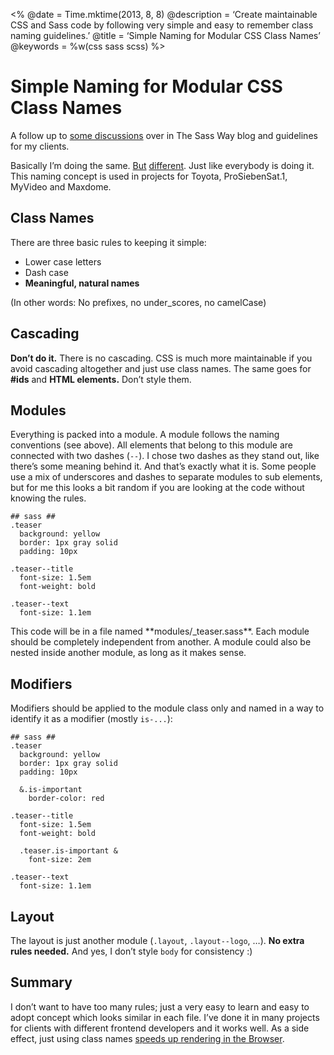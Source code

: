 <%
  @date = Time.mktime(2013, 8, 8)
  @description = 'Create maintainable CSS and Sass code by following very simple and easy to remember class naming guidelines.'
  @title = 'Simple Naming for Modular CSS Class Names'
  @keywords = %w(css sass scss)
%>

Simple Naming for Modular CSS Class Names
=========================================

A follow up to [some discussions](http://thesassway.com/advanced/modular-css-an-example) over in The Sass Way blog
and guidelines for my clients.

Basically I’m doing the same.
[But](http://smacss.com/book/type-module) [different](http://railslove.com/blog/2012/11/09/taking-sass-to-the-next-level-with-smurf-and-extend).
Just like everybody is doing it.
This naming concept is used in projects for Toyota, ProSiebenSat.1, MyVideo and Maxdome.


Class Names
-----------

There are three basic rules to keeping it simple:

* Lower case letters
* Dash case
* **Meaningful, natural names**

(In other words: No prefixes, no under_scores, no camelCase)


Cascading
---------

**Don’t do it.**
There is no cascading.
CSS is much more maintainable if you avoid cascading altogether and just use class names.
The same goes for **#ids** and **HTML elements.**
Don’t style them.


Modules
-------

Everything is packed into a module. A module follows the naming conventions (see above).
All elements that belong to this module are connected with two dashes (`--`).
I chose two dashes as they stand out, like there’s some meaning behind it.
And that’s exactly  what it is.
Some people use a mix of underscores and dashes to separate modules to sub elements,
but for me this looks a bit random if you are looking at the code without knowing the rules.

    ## sass ##
    .teaser
      background: yellow
      border: 1px gray solid
      padding: 10px

    .teaser--title
      font-size: 1.5em
      font-weight: bold

    .teaser--text
      font-size: 1.1em

This code will be in a file named **modules/_teaser.sass**.
Each module should be completely independent from another.
A module could also be nested inside another module, as long as it makes sense.


Modifiers
---------

Modifiers should be applied to the module class only and named in a way to identify it as a modifier (mostly `is-...`):

    ## sass ##
    .teaser
      background: yellow
      border: 1px gray solid
      padding: 10px

      &.is-important
        border-color: red

    .teaser--title
      font-size: 1.5em
      font-weight: bold

      .teaser.is-important &
        font-size: 2em

    .teaser--text
      font-size: 1.1em


Layout
------

The layout is just another module (`.layout`, `.layout--logo`, …).
**No extra rules needed.**
And yes, I don’t style `body` for consistency :)


Summary
-------

I don’t want to have too many rules; just a very easy to learn and easy to adopt concept which looks similar in each file.
I’ve done it in many projects for clients with different frontend developers and it works well.
As a side effect, just using class names [speeds up rendering in the Browser](https://developer.mozilla.org/en-US/docs/Web/Guide/CSS/Writing_efficient_CSS).

